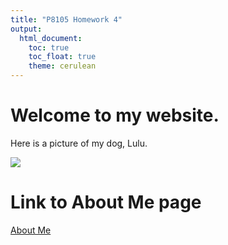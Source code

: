 ```yaml
---
title: "P8105 Homework 4"
output: 
  html_document:
    toc: true
    toc_float: true
    theme: cerulean
---
```


# Welcome to my website.

Here is a picture of my dog, Lulu.

![](https://www.instagram.com/p/BpIWz0NhyKd/)

# Link to About Me page

[About Me](about.html)
